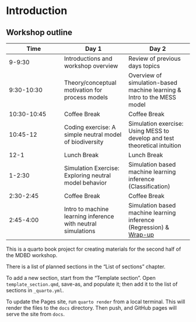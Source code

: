 # Introduction

## Workshop outline

| Time | Day 1 | Day 2 |
|------|-------|-------|
| 9-9:30 | Introductions and workshop overview | Review of previous days topics |
| 9:30-10:30 | Theory/conceptual motivation for process models | Overview of simulation-based machine learning & Intro to the MESS model|
| 10:30-10:45 | Coffee Break | Coffee Break |
| 10:45-12 | Coding exercise: A simple neutral model of biodiversity | Simulation exercise: Using MESS to develop and test theoretical intuition |
| 12-1 | Lunch Break | Lunch Break |
| 1-2:30 | Simulation Exercise: Exploring neutral model behavior | Simulation based machine learning inference (Classification)
| 2:30-2:45 | Coffee Break | Coffee Break | 
| 2:45-4:00 | Intro to machine learning inference with neutral simulations | Simulation based machine learning inference (Regression) & [Wrap-up](wrapup.qmd) |


This is a quarto book project for creating materials for the second half of the MDBD workshop.

There is a list of planned sections in the "List of sections" chapter.

To add a new section, start from the "Template section". Open `template_section.qmd`, save-as, and populate it; then add it to the list of sections in `_quarto.yml`.

To update the Pages site, run `quarto render` from a local terminal. This will render the files to the `docs` directory. Then push, and GitHub pages will serve the site from `docs`. 
